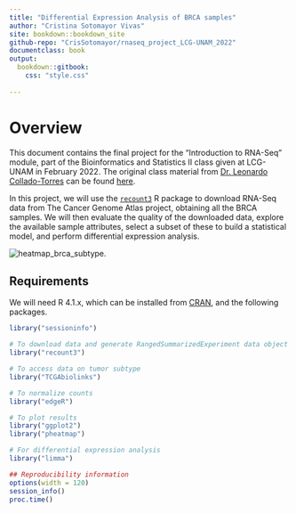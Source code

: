 ```yaml
---
title: "Differential Expression Analysis of BRCA samples"
author: "Cristina Sotomayor Vivas"
site: bookdown::bookdown_site
github-repo: "CrisSotomayor/rnaseq_project_LCG-UNAM_2022"
documentclass: book
output:
  bookdown::gitbook:
    css: "style.css"
    
---
```


# Overview {-}

This document contains the final project for the "Introduction to RNA-Seq" module, part of the Bioinformatics and Statistics II class given at LCG-UNAM in February 2022. The original class material from [Dr. Leonardo Collado-Torres](http://lcolladotor.github.io/) can be found [here](https://lcolladotor.github.io/rnaseq_LCG-UNAM_2022/index.html). 

In this project, we will use the [`recount3`](http://rna.recount.bio) R package to download RNA-Seq data from The Cancer Genome Atlas project, obtaining all the BRCA samples. We will then evaluate the quality of the downloaded data, explore the available sample attributes, select a subset of these to build a statistical model, and perform differential expression analysis. 

![heatmap_brca_subtype](heatmap.png).

## Requirements {-}

We will need R 4.1.x, which can be installed from [CRAN](https://cran.r-project.org/), and the following packages.

```r
library("sessioninfo")

# To download data and generate RangedSummarizedExperiment data object  
library("recount3")

# To access data on tumor subtype 
library("TCGAbiolinks")

# To normalize counts
library("edgeR") 

# To plot results 
library("ggplot2")
library("pheatmap")

# For differential expression analysis
library("limma")
```

```r
## Reproducibility information
options(width = 120)
session_info()
proc.time()
```
